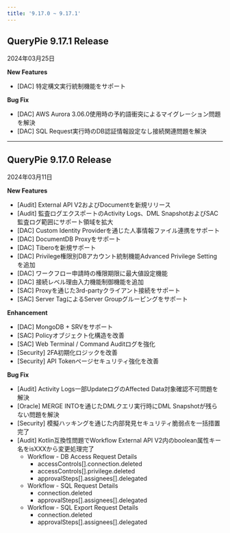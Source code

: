 ```yaml
---
title: '9.17.0 ~ 9.17.1'
---
```


## QueryPie 9.17.1 Release

2024年03月25日


**New Features**

* [DAC] 特定構文実行統制機能をサポート

**Bug Fix**

* [DAC] AWS Aurora 3.06.0使用時の予約語衝突によるマイグレーション問題を解決
* [DAC] SQL Request実行時のDB認証情報設定なし接続関連問題を解決


---

## QueryPie 9.17.0 Release

2024年03月11日


**New Features**

* [Audit] External API V2およびDocumentを新規リリース
* [Audit] 監査ログエクスポートのActivity Logs、DML SnapshotおよびSAC監査ログ範囲にサポート領域を拡大
* [DAC] Custom Identity Providerを通じた人事情報ファイル連携をサポート
* [DAC] DocumentDB Proxyをサポート
* [DAC] Tiberoを新規サポート
* [DAC] Privilege権限別DBアカウント統制機能Advanced Privilege Settingを追加
* [DAC] ワークフロー申請時の権限期限に最大値設定機能
* [DAC] 接続レベル理由入力機能制御機能を追加
* [SAC] Proxyを通じた3rd-partyクライアント接続をサポート
* [SAC] Server TagによるServer Groupグルーピングをサポート


**Enhancement**

* [DAC] MongoDB + SRVをサポート
* [SAC] Policyオブジェクト化構造を改善
* [SAC] Web Terminal / Command Auditログを強化
* [Security] 2FA初期化ロジックを改善
* [Security] API Tokenページセキュリティ強化を改善


**Bug Fix**

* [Audit] Activity Logs一部UpdateログのAffected Data対象確認不可問題を解決
* [Oracle] MERGE INTOを通じたDMLクエリ実行時にDML Snapshotが残らない問題を解決
* [Security] 模擬ハッキングを通じた内部発見セキュリティ脆弱点を一括措置完了
* [Audit] Kotlin互換性問題でWorkflow External API V2内のboolean属性キー名をisXXXから変更処理完了
    * Workflow - DB Access Request Details
        * accessControls[].connection.deleted
        * accessControls[].privilege.deleted
        * approvalSteps[].assignees[].delegated
    * Workflow - SQL Request Details
        * connection.deleted
        * approvalSteps[].assignees[].delegated
    * Workflow - SQL Export Request Details
        * connection.deleted
        * approvalSteps[].assignees[].delegated

